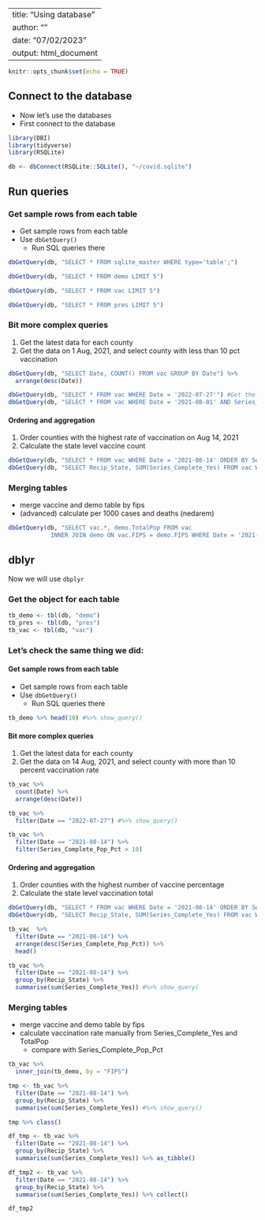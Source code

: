 
---
title: "Using database"
author: ""
date: "07/02/2023"
output: html_document
---

```r
knitr::opts_chunk$set(echo = TRUE)
```

## Connect to the database

- Now let's use the databases
- First connect to the database

```r
library(DBI)
library(tidyverse)
library(RSQLite)

db <- dbConnect(RSQLite::SQLite(), "~/covid.sqlite")
```

## Run queries

### Get sample rows from each table 

- Get sample rows from each table
- Use `dbGetQuery()`
  - Run SQL queries there

```r
dbGetQuery(db, "SELECT * FROM sqlite_master WHERE type='table';")
```
```r
dbGetQuery(db, "SELECT * FROM demo LIMIT 5")
```


```r
dbGetQuery(db, "SELECT * FROM vac LIMIT 5")
```
```r
dbGetQuery(db, "SELECT * FROM pres LIMIT 5")
```

### Bit more complex queries

1. Get the latest data for each county
2. Get the data on 1 Aug, 2021, and select county with less than 10 pct vaccination

```r
dbGetQuery(db, "SELECT Date, COUNT() FROM vac GROUP BY Date") %>%
  arrange(desc(Date))

dbGetQuery(db, "SELECT * FROM vac WHERE Date = '2022-07-27'") #Get the latest data for each county
dbGetQuery(db, "SELECT * FROM vac WHERE Date = '2021-08-01' AND Series_Complete_Pop_Pct > 10") #Get the data on 1 Aug, 2021, and select county with less than 10 pct vaccination
```
#### Ordering and aggregation

1. Order counties with the highest rate of vaccination on Aug 14, 2021
2. Calculate the state level vaccine count


```r
dbGetQuery(db, "SELECT * FROM vac WHERE Date = '2021-08-14' ORDER BY Series_Complete_Pop_Pct DESC") 
dbGetQuery(db, "SELECT Recip_State, SUM(Series_Complete_Yes) FROM vac WHERE Date = '2021-08-14' GROUP BY Recip_State") 
```


### Merging tables

- merge vaccine and demo table by fips
- (advanced) calculate per 1000 cases and deaths (nedarem)

```r
dbGetQuery(db, "SELECT vac.*, demo.TotalPop FROM vac 
            INNER JOIN demo ON vac.FIPS = demo.FIPS WHERE Date = '2021-08-14' ")
```

## dblyr

Now we will use `dbplyr`

### Get the object for each table

```r
tb_demo <- tbl(db, "demo")
tb_pres <- tbl(db, "pres")
tb_vac <- tbl(db, "vac")
```


### Let's check the same thing we did:


#### Get sample rows from each table 

- Get sample rows from each table
- Use `dbGetQuery()`
  - Run SQL queries there

```r
tb_demo %>% head(10) #%>% show_query()
```


#### Bit more complex queries

1. Get the latest data for each county
2. Get the data on 14 Aug, 2021, and select county with more than 10 percent vaccination rate

```r
tb_vac %>% 
  count(Date) %>%
  arrange(desc(Date))

tb_vac %>%
  filter(Date == "2022-07-27") #%>% show_query()

tb_vac %>%
  filter(Date == "2021-08-14") %>% 
  filter(Series_Complete_Pop_Pct > 10) 
```
#### Ordering and aggregation

1. Order counties with the highest number of vaccine percentage
2. Calculate the state level vaccination total


```r
dbGetQuery(db, "SELECT * FROM vac WHERE Date = '2021-08-14' ORDER BY Series_Complete_Pop_Pct DESC") 
dbGetQuery(db, "SELECT Recip_State, SUM(Series_Complete_Yes) FROM vac WHERE Date = '2021-08-14' GROUP BY Recip_State") 

tb_vac  %>%
  filter(Date == "2021-08-14") %>% 
  arrange(desc(Series_Complete_Pop_Pct)) %>%
  head()

tb_vac %>%
  filter(Date == "2021-08-14") %>%
  group_by(Recip_State) %>%
  summarise(sum(Series_Complete_Yes)) #%>% show_query(
```


### Merging tables

- merge vaccine and demo table by fips
- calculate vaccination rate manually from Series_Complete_Yes and TotalPop
  - compare with Series_Complete_Pop_Pct

```r
tb_vac %>%
  inner_join(tb_demo, by = "FIPS")
```


```r
tmp <- tb_vac %>%
  filter(Date == "2021-08-14") %>%
  group_by(Recip_State) %>%
  summarise(sum(Series_Complete_Yes)) #%>% show_query()
```


```r
tmp %>% class()
```

```r
df_tmp <- tb_vac %>%
  filter(Date == "2021-08-14") %>%
  group_by(Recip_State) %>%
  summarise(sum(Series_Complete_Yes)) %>% as_tibble()

df_tmp2 <- tb_vac %>%
  filter(Date == "2021-08-14") %>%
  group_by(Recip_State) %>%
  summarise(sum(Series_Complete_Yes)) %>% collect()

df_tmp2 
```


